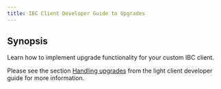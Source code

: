 ```yaml
---
title: IBC Client Developer Guide to Upgrades
---
```


## Synopsis

Learn how to implement upgrade functionality for your custom IBC client.

Please see the section [Handling upgrades](/ibc/v7.8.x/light-clients/developer-guide/upgrades) from the light client developer guide for more information.
